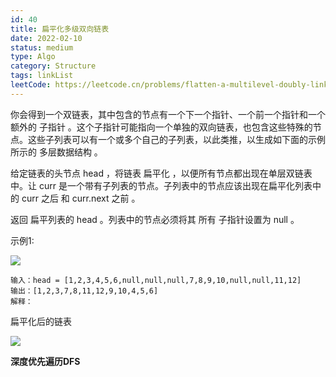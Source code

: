 ```yaml
---
id: 40
title: 扁平化多级双向链表
date: 2022-02-10
status: medium
type: Algo
category: Structure
tags: linkList
leetCode: https://leetcode.cn/problems/flatten-a-multilevel-doubly-linked-list/description/
---
```


<Note>

你会得到一个双链表，其中包含的节点有一个下一个指针、一个前一个指针和一个额外的 子指针 。这个子指针可能指向一个单独的双向链表，也包含这些特殊的节点。这些子列表可以有一个或多个自己的子列表，以此类推，以生成如下面的示例所示的 多层数据结构 。

给定链表的头节点 head ，将链表 扁平化 ，以便所有节点都出现在单层双链表中。让 curr 是一个带有子列表的节点。子列表中的节点应该出现在扁平化列表中的 curr 之后 和 curr.next 之前 。

返回 扁平列表的 head 。列表中的节点必须将其 所有 子指针设置为 null 。

</Note>

示例1:

![](https://assets.leetcode-cn.com/aliyun-lc-upload/uploads/2018/10/12/multilevellinkedlist.png)

```
输入：head = [1,2,3,4,5,6,null,null,null,7,8,9,10,null,null,11,12]
输出：[1,2,3,7,8,11,12,9,10,4,5,6]
解释：
```
扁平化后的链表

![](https://assets.leetcode-cn.com/aliyun-lc-upload/uploads/2018/10/12/multilevellinkedlistflattened.png)

**深度优先遍历DFS**



